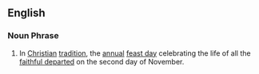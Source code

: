 ==English==
===Noun Phrase===
# In [[Christian]] [[tradition]], the [[annual]] [[feast day]] celebrating the life of all the [[faithful departed]] on the second day of November.